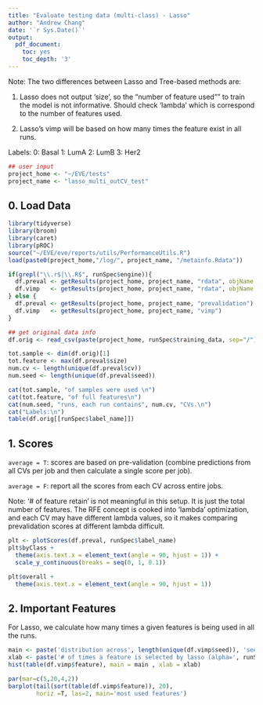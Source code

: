 ```yaml
---
title: "Evaluate testing data (multi-class) - Lasso"
author: "Andrew Chang"
date: '`r Sys.Date()`'
output:
  pdf_document:
    toc: yes
    toc_depth: '3'
---
```


Note: The two differences between Lasso and Tree-based methods are:

1. Lasso does not output 'size', so the "number of feature used"" to train the model is not informative. 
Should check 'lambda' which is correspond to the number of features used.

2. Lasso's vimp will be based on how many times the feature exist in all runs. 

Labels: 
  0: Basal
  1: LumA
  2: LumB
  3: Her2


```r
## user input
project_home <- "~/EVE/tests"
project_name <- "lasso_multi_outCV_test"
```

## 0. Load Data
```r
library(tidyverse)
library(broom)
library(caret)
library(pROC)
source("~/EVE/eve/reports/utils/PerformanceUtils.R")
load(paste0(project_home,"/log/", project_name, "/metainfo.Rdata"))

if(grepl("\\.r$|\\.R$", runSpec$engine)){
  df.preval <- getResults(project_home, project_name, "rdata", objName = "df_pred")
  df.vimp   <- getResults(project_home, project_name, "rdata", objName = "df_vimp")
} else {
  df.preval <- getResults(project_home, project_name, "prevalidation")
  df.vimp   <- getResults(project_home, project_name, "vimp")
}

## get original data info
df.orig <- read_csv(paste(project_home, runSpec$training_data, sep="/"))

tot.sample <- dim(df.orig)[1]
tot.feature <- max(df.preval$size)
num.cv <- length(unique(df.preval$cv))
num.seed <- length(unique(df.preval$seed))

cat(tot.sample, "of samples were used \n")
cat(tot.feature, "of full features\n")
cat(num.seed, "runs, each run contains", num.cv, "CVs.\n")
cat("Labels:\n")
table(df.orig[[runSpec$label_name]])
```


## 1. Scores

`average = T`: scores are based on pre-validation (combine predictions from all CVs per job and then calculate a single score per job). 

`average = F`: report all the scores from each CV across entire jobs. 

Note: '# of feature retain' is not meaningful in this setup. It is just the total number of features. 
The RFE concept is cooked into 'lambda' optimization, 
and each CV may have different lambda values, 
so it makes comparing prevalidation scores at different lambda difficult.

```r
plt <- plotScores(df.preval, runSpec$label_name)
plt$byClass +
  theme(axis.text.x = element_text(angle = 90, hjust = 1)) +
  scale_y_continuous(breaks = seq(0, 1, 0.1))
```

```r
plt$overall +
  theme(axis.text.x = element_text(angle = 90, hjust = 1))
```



## 2. Important Features

For Lasso, we calculate how many times a given features is being used in all the runs.

```r
main <- paste('distribution across', length(unique(df.vimp$seed)), 'seed x', length(unique(df.vimp$cv)),'CV')
xlab <- paste('# of times a feature is selected by lasso (alpha=', runSpec$alpha,')')
hist(table(df.vimp$feature), main = main , xlab = xlab)
```

```r
par(mar=c(5,20,4,2))
barplot(tail(sort(table(df.vimp$feature)), 20), 
        horiz =T, las=2, main='most used features')
```





